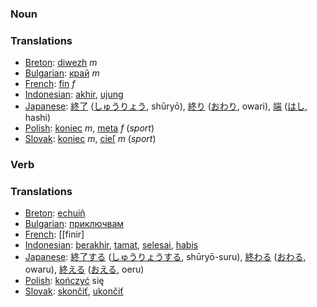 === Noun ===

=== Translations ===
*[[Breton]]: [[diwezh]] ''m''
*[[Bulgarian]]: [[край]] ''m''
*[[French]]: [[fin]] ''f''
*[[Indonesian]]: [[akhir]], [[ujung]]
*[[Japanese]]: [[終了]] ([[しゅうりょう]], shūryō), [[終り]] ([[おわり]], owari), [[端]] ([[はし]], hashi)
*[[Polish]]: [[koniec]] ''m'', [[meta]] ''f'' (''sport'')
*[[Slovak]]: [[koniec]] ''m'', [[cieľ]] ''m'' (''sport'')

=== Verb ===

=== Translations ===
*[[Breton]]: [[echuiñ]]
*[[Bulgarian]]: [[приключвам]]
*[[French]]: [[finir]
*[[Indonesian]]: [[akhir|berakhir]], [[tamat]], [[selesai]], [[habis]]
*[[Japanese]]: [[終了]]する ([[しゅうりょう]]する, shūryō-suru), [[終わる]] ([[おわる]], owaru), [[終える]] ([[おえる]], oeru)
*[[Polish]]: [[kończyć]] się
*[[Slovak]]: [[skončiť]], [[ukončiť]]